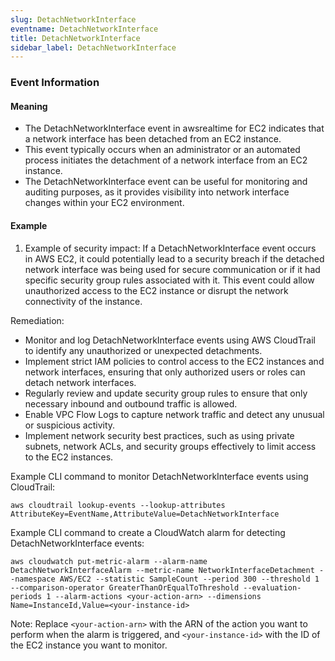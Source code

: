 ```yaml
--- 
slug: DetachNetworkInterface
eventname: DetachNetworkInterface
title: DetachNetworkInterface
sidebar_label: DetachNetworkInterface
---
```

                       


### Event Information

#### Meaning

- The DetachNetworkInterface event in awsrealtime for EC2 indicates that a network interface has been detached from an EC2 instance.
- This event typically occurs when an administrator or an automated process initiates the detachment of a network interface from an EC2 instance.
- The DetachNetworkInterface event can be useful for monitoring and auditing purposes, as it provides visibility into network interface changes within your EC2 environment.

#### Example

1. Example of security impact: If a DetachNetworkInterface event occurs in AWS EC2, it could potentially lead to a security breach if the detached network interface was being used for secure communication or if it had specific security group rules associated with it. This event could allow unauthorized access to the EC2 instance or disrupt the network connectivity of the instance.

Remediation:
- Monitor and log DetachNetworkInterface events using AWS CloudTrail to identify any unauthorized or unexpected detachments.
- Implement strict IAM policies to control access to the EC2 instances and network interfaces, ensuring that only authorized users or roles can detach network interfaces.
- Regularly review and update security group rules to ensure that only necessary inbound and outbound traffic is allowed.
- Enable VPC Flow Logs to capture network traffic and detect any unusual or suspicious activity.
- Implement network security best practices, such as using private subnets, network ACLs, and security groups effectively to limit access to the EC2 instances.

Example CLI command to monitor DetachNetworkInterface events using CloudTrail:
```
aws cloudtrail lookup-events --lookup-attributes AttributeKey=EventName,AttributeValue=DetachNetworkInterface
```

Example CLI command to create a CloudWatch alarm for detecting DetachNetworkInterface events:
```
aws cloudwatch put-metric-alarm --alarm-name DetachNetworkInterfaceAlarm --metric-name NetworkInterfaceDetachment --namespace AWS/EC2 --statistic SampleCount --period 300 --threshold 1 --comparison-operator GreaterThanOrEqualToThreshold --evaluation-periods 1 --alarm-actions <your-action-arn> --dimensions Name=InstanceId,Value=<your-instance-id>
```

Note: Replace `<your-action-arn>` with the ARN of the action you want to perform when the alarm is triggered, and `<your-instance-id>` with the ID of the EC2 instance you want to monitor.

 